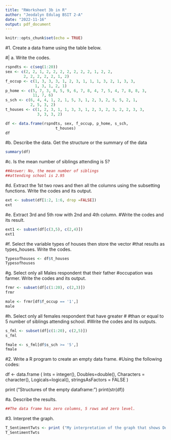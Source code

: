 ---
title: "RWorksheet 3b in R"
author: "Jeodalyn Edulag BSIT 2-A"
date: "2022-11-16"
output: pdf_document
---

```{r setup, include=FALSE}
knitr::opts_chunk$set(echo = TRUE)
```

\hfill\break

#1. Create a data frame using the table below.

#| a. Write the codes.

```{r, vector = TRUE}
rspndts <- c(seq(1:20))
sex <- c(2, 2, 1, 2, 2, 2, 2, 2, 2, 2, 1, 2, 2,
        2, 2, 2, 2, 2, 1, 2)
f_occup <- c(1, 3, 3, 3, 1, 2, 3, 1, 1, 1, 3, 2, 1, 3, 3,
             1, 3, 1, 2, 1)
p_home <- c(5, 7, 3, 8, 5, 9, 6, 7, 8, 4, 7, 5, 4, 7, 8, 8, 3,
            11, 7, 6)
s_sch <- c(6, 4, 4, 1, 2, 1, 5, 3, 1, 2, 3, 2, 5, 5, 2, 1,
           2, 5, 3, 2) 
t_houses <- c(1, 2, 3, 1, 1, 3, 3, 1, 2, 3, 2, 3, 2, 2, 3, 3,
              3, 3, 3, 2)

df <- data.frame(rspndts, sex, f_occup, p_home, s_sch,
                      t_houses)
df

```

#b. Describe the data. Get the structure or the summary of the data

```{r, vector = TRUE}
summary(df)

```

#c. Is the mean number of siblings attending is 5?

```{r, vector = TRUE}
##Answer: No, the mean number of siblings 
##attending school is 2.95

```

#d. Extract the 1st two rows and then all the columns using the subsetting functions. Write the codes and its output.

```{r, vector = TRUE}
ext <- subset(df[1:2, 1:6, drop =FALSE])
ext

```

#e. Extract 3rd and 5th row with 2nd and 4th column.
#Write the codes and its result.

```{r, vector = TRUE}
ext1 <- subset(df[c(3,5), c(2,4)])
ext1

```

#f. Select the variable types of houses then store the vector #that results as types_houses. Write the codes.

```{r, vector = TRUE}
Typesofhouses <- df$t_houses
Typesofhouses

```

#g. Select only all Males respondent that their father 
#occupation was farmer. Write the codes and its output.

```{r, vector = TRUE}
frmr <- subset(df[c(1:20), c(2,3)])
frmr

male <- frmr[df$f_occup == '1',]
male
```

#h. Select only all females respondent that have greater #
#than or equal to 5 number of siblings attending school. 
#Write the codes and its outputs.

```{r, vector = TRUE}
s_fml <- subset(df[c(1:20), c(2,5)])
s_fml

fmale <- s_fml[df$s_sch >= '5',]
fmale

```

\hfill\break

#2. Write a R program to create an empty data frame. 
#Using the following codes:

df <- data.frame (
  Ints = integer(),
  Doubles=double(), 
  Characters = character(),
  Logicals=logical(),
  stringsAsFactors = FALSE
)

print ("Structures of the empty dataframe: ")
print(str(df))

#a. Describe the results. 

```{r, vector = TRUE}
##The data frame has zero columns, 5 rows and zero level.

```

\hfill\break

#3. Interpret the graph.

```{r, vector = TRUE}
T_SentimentTwts <- print ("My interpretation of the graph that shows Donald Trump's daily sentiments in his tweets is that each day, the count of negative sentiments prevails, which indicates that there are significantly more negative sentiments than positive or neutral ones. Positive rankings came next, and they were followed by neutral rankings. To sum up, a large portion of Twitter users dislike Donald Trump as a politician, which explains their unfavorable views of him.")
T_SentimentTwts

```
